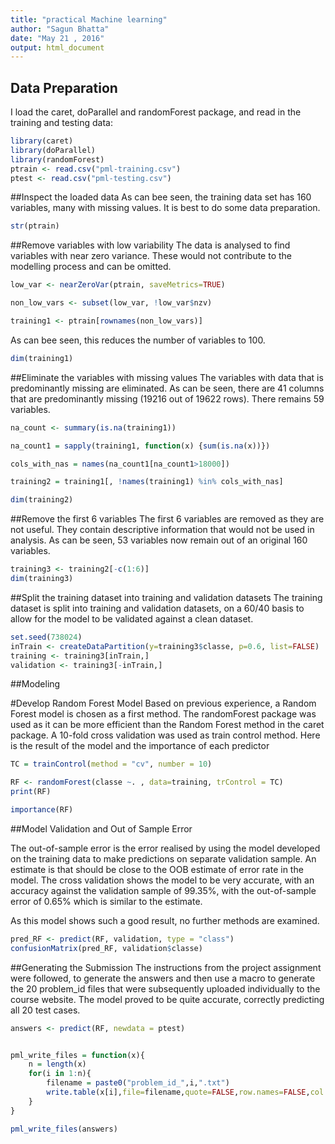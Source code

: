 ---
title: "practical Machine learning"
author: "Sagun Bhatta"
date: "May 21 , 2016"
output: html_document
---
    
    
## Data Preparation

I load the caret, doParallel and randomForest package, and read in the training and testing data:

```{r}
library(caret)
library(doParallel)
library(randomForest)
ptrain <- read.csv("pml-training.csv")
ptest <- read.csv("pml-testing.csv")
```
##Inspect the loaded data
As can bee seen, the training data set has 160 variables, many with missing values. It is best to do some data preparation.
```{r}
str(ptrain)
```
##Remove variables with low variability
The data is analysed to find variables with near zero variance. These would not contribute to the modelling process and can be omitted.
```{r}
low_var <- nearZeroVar(ptrain, saveMetrics=TRUE)

non_low_vars <- subset(low_var, !low_var$nzv) 

training1 <- ptrain[rownames(non_low_vars)]
```
As can bee seen, this reduces the number of variables to 100.
```{r}
dim(training1)
```
##Eliminate the variables with missing values
The variables with data that is predominantly missing are eliminated. As can be seen, there are 41 columns that are predominantly missing (19216 out of 19622 rows). There remains 59 variables.
```{r}
na_count <- summary(is.na(training1))

na_count1 = sapply(training1, function(x) {sum(is.na(x))})

cols_with_nas = names(na_count1[na_count1>18000])

training2 = training1[, !names(training1) %in% cols_with_nas]

dim(training2)
```
##Remove the first 6 variables
The first 6 variables are removed as they are not useful. They contain descriptive information that would not be used in analysis. As can be seen, 53 variables now remain out of an original 160 variables.
```{r}
training3 <- training2[-c(1:6)]
dim(training3)
```
##Split the training dataset into training and validation datasets
The training dataset is split into training and validation datasets, on a 60/40 basis to allow for the model to be validated against a clean dataset.
```{r}
set.seed(738024)
inTrain <- createDataPartition(y=training3$classe, p=0.6, list=FALSE)
training <- training3[inTrain,]
validation <- training3[-inTrain,]
```
##Modeling

#Develop Random Forest Model
Based on previous experience, a Random Forest model is chosen as a first method. The randomForest package was used as it can be more efficient than the Random Forest method in the caret package. A 10-fold cross validation was used as train control method. Here is the result of the model and the importance of each predictor
```{r}
TC = trainControl(method = "cv", number = 10)

RF <- randomForest(classe ~. , data=training, trControl = TC)
print(RF)
```
```{r}
importance(RF)
```
##Model Validation and Out of Sample Error

The out-of-sample error is the error realised by using the model developed on the training data to make predictions on separate validation sample. An estimate is that should be close to the OOB estimate of error rate in the model. The cross validation shows the model to be very accurate, with an accuracy against the validation sample of 99.35%, with the out-of-sample error of 0.65% which is similar to the estimate.

As this model shows such a good result, no further methods are examined.
```{r}
pred_RF <- predict(RF, validation, type = "class")
confusionMatrix(pred_RF, validation$classe)
```
##Generating the Submission
The instructions from the project assignment were followed, to generate the answers and then use a macro to generate the 20 problem_id files that were subsequently uploaded individually to the course website. The model proved to be quite accurate, correctly predicting all 20 test cases.
```{r}
answers <- predict(RF, newdata = ptest)


pml_write_files = function(x){
    n = length(x)
    for(i in 1:n){
        filename = paste0("problem_id_",i,".txt")
        write.table(x[i],file=filename,quote=FALSE,row.names=FALSE,col.names=FALSE)
    }
}

pml_write_files(answers)
```